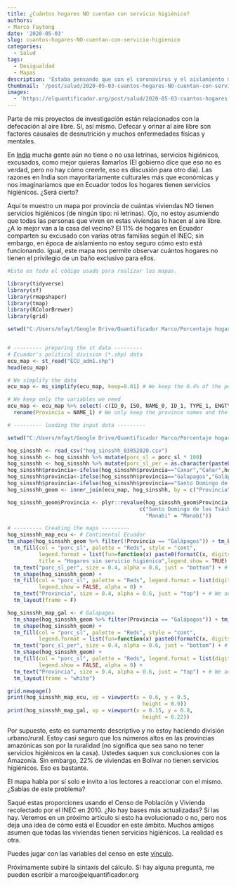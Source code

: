 ```yaml
---
title: ¿Cuántos hogares NO cuentan con servicio higiénico?
authors: 
- Marco Faytong
date: '2020-05-03'
slug: cuantos-hogares-NO-cuentan-con-servicio-higienico
categories:
  - Salud
tags:
  - Desigualdad
  - Mapas
description: 'Estaba pensando que con el coronavirus y el aislamiento muchas personas preferirán usar su propio baño y ningún baño más. ¿Todo el mundo en Ecuador puede hacerlo? En otras palabras, ¿todas las viviendas habitadas tienen baño propio? En este mapa lo muestro.'
thumbnail: '/post/salud/2020-05-03-cuantos-hogares-NO-cuentan-con-servicio-higienico.jpg'
images: 
  - 'https://elquantificador.org/post/salud/2020-05-03-cuantos-hogares-NO-cuentan-con-servicio-higienico.jpg'
---
```

Parte  de mis proyectos de investigación están relacionados con la defecación al aire libre. Sí, así mismo. Defecar y orinar al aire libre son factores causales de desnutrición y muchos enfermedades físicas y mentales.

En [India](https://www.nytimes.com/es/2017/09/07/espanol/india-banos-salud.html)  mucha gente aún no tiene o no usa letrinas, servicios higiénicos, excusados, como mejor quieras llamarlos (El gobierno dice que eso no es verdad, pero no hay cómo creerle, eso es discusión para otro día). Las razones en India son mayoritariamente culturales más que económicas y nos imaginaríamos que en Ecuador todos los hogares tienen servicios higiénicos. ¿Será cierto?

Aquí te muestro un mapa por provincia de cuántas viviendas NO tienen servicios higiénicos (de ningún tipo: ni letrinas). Ojo, no estoy asumiendo que todas las personas que viven en estas viviendas lo hacen al aire libre. ¿A lo mejor van a la casa del vecino? El 11% de hogares en Ecuador comparten su excusado con varias otras familias según el INEC; sin embargo, en época de aislamiento no estoy seguro cómo esto está funcionando.  Igual, este mapa nos permite observar cuántos hogares no tienen el privilegio de un baño exclusivo para ellos.  

```r

#Este es todo el código usado para realizar los mapas.

library(tidyverse)
library(sf)
library(rmapshaper)
library(tmap)
library(RColorBrewer)
library(grid)

setwd("C:/Users/mfayt/Google Drive/Quantificador Marco/Porcentaje hogares sin latrina")


# --------- preparing the st data ---------
# Ecuador's political division (*.shp) data
ecu_map <- st_read("ECU_adm1.shp")
head(ecu_map)

# We simplify the data
ecu_map <- ms_simplify(ecu_map, keep=0.01) # We keep the 0.4% of the polygon

# We keep only the variables we need
ecu_map <- ecu_map %>% select(-c(ID_0, ISO, NAME_0, ID_1, TYPE_1, ENGTYPE_1, NL_NAME_1, VARNAME_1)) %>%
  rename(Provincia = NAME_1) # We only keep the province names and the geometry

```

```r
# --------- loading the input data ---------

setwd("C:/Users/mfayt/Google Drive/Quantificador Marco/Porcentaje hogares sin latrina")

hog_sinsshh <- read_csv("hog_sinsshh_03052020.csv")
hog_sinsshh <- hog_sinsshh %>% mutate(porc_sl = porc_sl * 100)
hog_sinsshh <- hog_sinsshh %>% mutate(porc_sl_per = as.character(paste0(formatC(hog_sinsshh$porc_sl,format = "f", digits = 0), " %")))
hog_sinsshh$provincia<-ifelse(hog_sinsshh$provincia=="Canar","Cañar",hog_sinsshh$provincia)
hog_sinsshh$provincia<-ifelse(hog_sinsshh$provincia=="Galapagos","Galápagos",hog_sinsshh$provincia)
hog_sinsshh$provincia<-ifelse(hog_sinsshh$provincia=="Santo Domingo de los Tsachilas","Santo Domingo de los Tsáchilas",hog_sinsshh$provincia)
hog_sinsshh_geom <- inner_join(ecu_map, hog_sinsshh, by = c("Provincia" = "provincia"))

hog_sinsshh_geom$Provincia <- plyr::revalue(hog_sinsshh_geom$Provincia, 
                                          c("Santo Domingo de los Tsáchilas" = "Sto Dom Tsáchilas", 
                                            "Manabi" = "Manabí"))
```

```r
# --------- Creating the maps ---------
hog_sinsshh_map_ecu <- # Continental Ecuador
tm_shape(hog_sinsshh_geom %>% filter(!Provincia == "Galápagos")) + tm_borders(col = "grey25", lwd = 1, alpha = 0.4) +
  tm_fill(col = "porc_sl", palette = "Reds", style = "cont",
          legend.format = list(fun=function(x) paste0(formatC(x, digits=0, format="f"), " %")), 
          title = "Hogares sin servicio higiénico",legend.show = TRUE) +
  tm_text("porc_sl_per", size = 0.4, alpha = 0.6, just = "bottom") + # We add the number of cases
  tm_shape(hog_sinsshh_geom) +
  tm_fill(col = "porc_sl", palette = "Reds", legend.format = list(digits = 0), 
          legend.show = FALSE, alpha = 0) + 
  tm_text("Provincia", size = 0.4, alpha = 0.6, just = "top") + # We add the pronvince names
  tm_layout(frame = F)

hog_sinsshh_map_gal <- # Galapagos
  tm_shape(hog_sinsshh_geom %>% filter(Provincia == "Galápagos")) + tm_borders(col = "grey25", lwd = 1, alpha = 0.4) +
  tm_shape(hog_sinsshh_geom) +
  tm_fill(col = "porc_sl", palette = "Reds", style = "cont",
          legend.format = list(fun=function(x) paste0(formatC(x, digits=0, format="f"), " %")), legend.show = FALSE) +
  tm_text("porc_sl_per", size = 0.4, alpha = 0.6, just = "bottom") + # We add the number of cases
  tm_shape(hog_sinsshh_geom) +
  tm_fill(col = "porc_sl", palette = "Reds", legend.format = list(digits = 0), 
          legend.show = FALSE, alpha = 0) + 
  tm_text("Provincia", size = 0.4, alpha = 0.6, just = "top") + # We add the pronvince names
  tm_layout(frame = "white")
```


```r
grid.newpage()
print(hog_sinsshh_map_ecu, vp = viewport(x = 0.6, y = 0.5,
                                           height = 0.9))
print(hog_sinsshh_map_gal, vp = viewport(x = 0.15, y = 0.8,
                                           height = 0.22))
```
Por supuesto, esto es sumamento descriptivo y no estoy haciendo  división urbano/rural. Estoy casi seguro que los números altos en las provincias amazónicas son por la ruralidad (no significa que sea sano no tener servicios higiénicos en la casa). Ustedes saquen sus conclusiones con la Amazonía. Sin embargo, 22% de viviendas en Bolívar no tienen servicios higiénicos. Eso es bastante. 

El mapa habla por sí solo e invito a los lectores a reaccionar con el mismo. ¿Sabías de este problema?

Saqué estas proporciones usando el Censo de Población y Vivienda recolectado por el INEC en 2010. ¿No hay bases más actualizadas? Sí las hay. Veremos en un próximo artículo si esto ha evolucionado o no, pero nos deja una idea de cómo está el Ecuador en este ámbito. Muchos amigos asumen que todas las viviendas tienen servicios higiénicos. La realidad es otra.

Puedes jugar con las variables del censo en este [vínculo](http://redatam.inec.gob.ec/cgibin/RpWebEngine.exe/PortalAction?&MODE=MAIN&BASE=CPV2010&MAIN=WebServerMain.inl).

Próximamente subiré la sintaxis del cálculo. Si hay alguna pregunta, me pueden escribir a marco@elquantificador.org